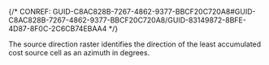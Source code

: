 

{/* CONREF: GUID-C8AC828B-7267-4862-9377-BBCF20C720A8#GUID-C8AC828B-7267-4862-9377-BBCF20C720A8/GUID-83149872-8BFE-4D87-8F0C-2C6CB74EBAA4  */}

The source direction raster identifies the direction of the least accumulated cost source cell as an azimuth in degrees.
